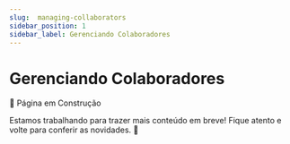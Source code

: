 ```yaml
---
slug:  managing-collaborators
sidebar_position: 1
sidebar_label: Gerenciando Colaboradores
---
```


# Gerenciando Colaboradores

📢 Página em Construção

Estamos trabalhando para trazer mais conteúdo em breve! Fique atento e volte para conferir as novidades. 🚧
